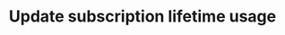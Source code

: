 ---
title: "Update subscription lifetime usage"
"description": "This endpoint allows you to update the total lifetime usage of a subscription for migration purposes."
openapi: "PUT /subscriptions/{external_id}/lifetime_usage"
authMethod: "bearer"
---